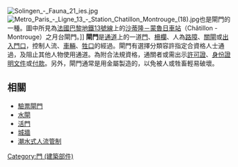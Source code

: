 {{multiple issues|
{{expand|time=2013-08-13T06:13:39+00:00}}
{{expert|time=2013-08-13T06:13:39+00:00}}
{{unreferenced|time=2013-08-13T06:13:39+00:00}}
}}
[[File:Solingen_-_Fauna_21_ies.jpg|thumb]]
[[File:Metro_Paris_-_Ligne_13_-_Station_Chatillon_Montrouge_(18).jpg|thumb]]也是閘門的一種。圖中所見為[[法國|法國]][[巴黎地鐵|巴黎地鐵]][[巴黎地鐵13號線|13號線]]上的[[沙蒂隆－蒙魯日車站|沙蒂隆－蒙魯日車站]]（Châtillon - Montrouge）之月台閘門。]]
'''閘門'''是[[通道|通道]]上的一道[[門|門]]、[[柵欄|柵欄]]、人為[[路障|路障]]、[[關閘|關閘]]或[[出入門口|出入門口]]，控制人流、[[車輛|車輛]]、[[牲口|牲口]]的經過。閘門有選擇分類容許指定合資格人士通過，及阻止其他人物使用通道。為附合法規資格，通關者或需出示[[許可證|許可證]]、[[身份證明文件|身份證明文件]]或[[付款|付款]]。另外，閘門通常是用金屬製造的，以免被人或牲畜輕易破壞。

==相關==
* [[驗票閘門|驗票閘門]]
* [[水閘|水閘]]
* [[活門|活門]]
* [[城牆|城牆]]
* [[潮水式人流管制|潮水式人流管制]]


[[Category:門_(建築部件)|Category:門 (建築部件)]]